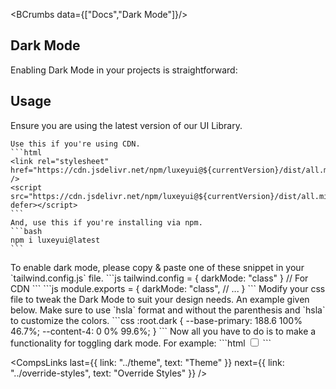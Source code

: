 
<Helmet>
  <title>Dark Mode | LuxeyUI - Elevate your design effortlessly and quickly</title> 
  <meta name="description" content="Just like every modern library, light & dark modes are also available in LuxeyUI. Moreover, it's super easy to set the functionality."/>
</Helmet>

<BCrumbs data={["Docs","Dark Mode"]}/>

<Article>

# Dark Mode

Enabling Dark Mode in your projects is straightforward:

## Usage

<Steps>
  <Step heading="Update the library">
    Ensure you are using the latest version of our UI Library.
    
    Use this if you're using CDN.
    ```html
    <link rel="stylesheet" href="https://cdn.jsdelivr.net/npm/luxeyui@${currentVersion}/dist/all.min.css" />
    <script src="https://cdn.jsdelivr.net/npm/luxeyui@${currentVersion}/dist/all.min.js" defer></script>
    ```
    And, use this if you're installing via npm.
    ```bash 
    npm i luxeyui@latest
    ```
  </Step>
  <Step heading="Enable Dark Mode">
    To enable dark mode, please copy & paste one of these snippet in your `tailwind.config.js` file.
    ```js 
    tailwind.config = { darkMode: "class" } // For CDN
    ```
    ```js
    module.exports = {
      darkMode: "class",
      // ...
    }
    ```
  </Step>
  <Step heading="Customize as Needed">
    Modify your css file to tweak the Dark Mode to suit your design needs. An example given below. Make sure to use `hsla` format and without the parenthesis and `hsla` to customize the colors.
    ```css 
      :root.dark {
      	--base-primary: 188.6 100% 46.7%;
      	--content-4: 0 0% 99.6%;
      }
    ```
  </Step>
  <Step heading="Add the toggle functionality">
    Now all you have to do is to make a functionality for toggling dark mode. For example:
    ```html
    <input type="checkbox" id="toggler" class="switch" />
    <script>
      document
    		.querySelector("#toggler")
    		.addEventListener(
    			"click",
    			e =>
    				(document.documentElement.className = e.target.checked
    					? "dark"
    					: "")
    		);
    </script>
    ```
  </Step>
</Steps>

<CompsLinks
  last={{ link: "../theme", text: "Theme" }}
  next={{ link: "../override-styles", text: "Override Styles" }}
/>

</Article>